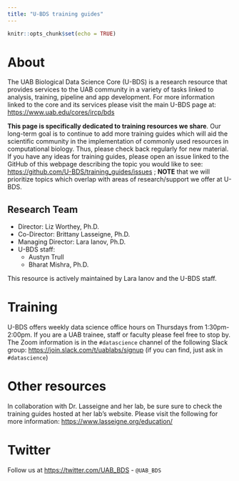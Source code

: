 ```yaml
---
title: "U-BDS training guides"
---
```


```r
knitr::opts_chunk$set(echo = TRUE)
```

# About

The UAB Biological Data Science Core (U-BDS) is a research resource that provides services to the UAB community in a variety of tasks linked to analysis, training, pipeline and app development. For more information linked to the core and its services please visit the main U-BDS page at: <https://www.uab.edu/cores/ircp/bds>

__This page is specifically dedicated to training resources we share__. Our long-term goal is to continue to add more training guides which will aid the scientific community in the implementation of commonly used resources in computational biology. Thus, please check back regularly for new material. If you have any ideas for training guides, please open an issue linked to the GitHub of this webpage describing the topic you would like to see: <https://github.com/U-BDS/training_guides/issues> ; __NOTE__ that we will prioritize topics which overlap with areas of research/support we offer at U-BDS.

## Research Team

* Director: Liz Worthey, Ph.D.
* Co-Director: Brittany Lasseigne, Ph.D.
* Managing Director: Lara Ianov, Ph.D.
* U-BDS staff:
  * Austyn Trull
  * Bharat Mishra, Ph.D.
  
This resource is actively maintained by Lara Ianov and the U-BDS staff.

# Training

U-BDS offers weekly data science office hours on Thursdays from 1:30pm-2:00pm. If you are a UAB trainee, staff or faculty please feel free to stop by. The Zoom information is in the `#datascience` channel of the following Slack group: <https://join.slack.com/t/uablabs/signup> (if you can find, just ask in `#datascience`)

# Other resources

In collaboration with Dr. Lasseigne and her lab, be sure sure to check the training guides hosted at her lab's website. Please visit the following for more information: <https://www.lasseigne.org/education/>

# Twitter

Follow us at <https://twitter.com/UAB_BDS> - `@UAB_BDS`
